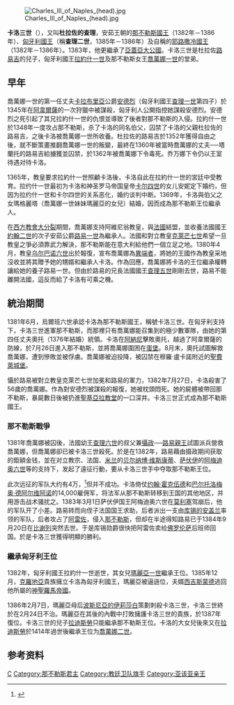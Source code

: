 {{onesource|time=2018-07-12T22:02:06+00:00}}
{{refimprove|time=2015-02-13T02:28:53+00:00}}
{{distinguish|杜拉佐公爵卡洛}}
[[File:Charles_III_of_Naples_(head).jpg|thumb]]

'''卡洛三世'''（{{bd|1345年||1386年|2月24日|catIdx=C}}），又叫'''杜拉佐的查理'''，安茹王朝的[[那不勒斯國王|那不勒斯國王]]（1382年－1386年）、[[匈牙利君主列表|匈牙利國王]]（稱'''查理二世'''，1385年－1386年）及自稱的[[耶路撒冷國王|耶路撒冷國王]]（1382年－1386年）。1383年，他更繼承了[[亞該亞侯國|亞蓋亞大公國]]。卡洛三世是杜拉佐[[杜拉佐的路易吉|路易吉]]的兒子，匈牙利國王[[拉約什一世|拉約什一世]]及那不勒斯女王[[喬萬娜一世|喬萬娜一世]]的堂弟。

==早年==
喬萬娜一世的第一任丈夫[[卡拉布里亞|卡拉布里亞]]公爵[[安德烈_(卡拉布里亞)|安德烈]]（匈牙利國王[[查理一世_(匈牙利)|查理一世]]第四子）於1345年在[[阿韋爾薩|阿韋爾薩]]的一次狩獵中被謀殺，匈牙利人公開指控她謀殺安德烈。安德烈之死引起了其兄拉約什一世的仇恨並導致了後者對那不勒斯的入侵。拉約什一世於1348年一度攻占那不勒斯，杀了卡洛的同名伯父，囚禁了卡洛的父親杜拉佐的路易吉，之後卡洛被喬萬娜一世所收養。杜拉佐的路易吉於1352年獲得自由之後，就不斷策畫推翻喬萬娜一世的叛變，最終在1360年被當時喬萬娜的丈夫──塔蘭托的路易吉給擄獲並囚禁，於1362年被喬萬娜下令毒死。乔万娜下令仍以王室待遇对待卡洛。

1365年，教皇要求拉約什一世照顧卡洛後，卡洛自此在拉約什一世的宮廷中受教育。拉约什一世最初为卡洛和神圣罗马帝国皇帝[[查理四世_(神圣罗马帝国)|卡尔四世]]的女儿安妮定下婚约，但因为拉约什一世和卡尔四世的关系恶化，婚约谈判中断。1369年，卡洛與伯父之女瑪格麗塔（喬萬娜一世妹妹瑪麗亞的女兒）結婚，因而成為那不勒斯王位繼承人。

在[[西方教會大分裂|西方教會大分裂]]期間，喬萬娜支持阿維尼翁教皇，與[[法國|法國]]結盟，並收養法國國王[[約翰二世_(法蘭西)|約翰二世]]的次子安茹公爵[[路易一世_(安茹)|路易一世]]為繼承人。法國和對立教皇[[克萊芒七世|克萊芒七世]]希望一旦教皇之爭必須靠武力解決，那不勒斯能在意大利給他們一個立足之地。1380年4月，教皇[[乌尔巴诺六世|乌尔巴诺六世]]出於報復，宣布喬萬娜為[[異端者|異端者]]，將她的王國作為教皇采地沒收並將其贈予她的甥婿和繼承人卡洛。作為回應，喬萬娜將卡洛的王位繼承權轉讓給她的養子路易一世。但由於路易的兄長法國國王[[查理五世_(法蘭西)|查理五世]]剛剛去世，路易不能離開法國，這反而給了卡洛有可乘之機。

==統治期間==
1381年6月，烏爾班六世承認卡洛為那不勒斯國王，稱號卡洛三世。在匈牙利支持下，卡洛三世進軍那不勒斯，而那裡只有喬萬娜能召集到的極少數軍隊，由她的第四任丈夫奧托（1376年結婚）統領。卡洛在[[阿納尼|阿納尼]]擊敗奧托，越過了阿韋爾薩的防線，於7月26日進入那不勒斯，並將喬萬娜圍困在[[蛋堡|蛋堡]]。8月末，奧托試圖解救喬萬娜，遭到慘敗並被俘虜。喬萬娜被迫投降，被囚禁在穆羅·盧卡諾附近的[[聖費萊城堡|聖費萊城堡]]。

懾於路易被對立教皇克萊芒七世加冕和路易的軍力，1382年7月27日，卡洛殺害了56歲的喬萬娜。作為對安德烈被謀殺的報復，她被枕頭悶死。她的屍體被帶回那不勒斯，暴屍數日後被扔進[[聖基亞拉教堂|聖基亞拉教堂]]的一口深井。卡洛三世正式成為那不勒斯國王。

=== 那不勒斯戰爭 ===
1381年喬萬娜被囚後，法國幼王[[查理六世_(法兰西)|查理六世]]的叔父兼[[攝政|攝政]]──[[路易一世_(安茹)|路易親王]]試圖派兵營救喬萬娜，但喬萬娜卻已被卡洛三世殺死。於是在1382年，路易藉由摄政期间获取的鉅額金钱，並在对立教宗、法国、[[米兰|米兰]]的[[贝尔纳博·维斯康蒂|贝尔纳博·维斯康蒂]]、[[萨伏伊|萨伏伊]]的[[阿梅迪奥六世|阿梅迪奥六世]]等的支持下，发起了遠征行動，要从卡洛三世手中夺取那不勒斯王位。

此次远征的军队大约有4万，<ref>{{cite web |url=http://cronologia.leonardo.it/storia/aa1380a.htm |title=Papa Urbano VI e il Regno di Napoli |work=Cronologia |language=it |accessdate=November 7, 2011 |archive-date=2011-09-30 |archive-url=https://web.archive.org/web/20110930062400/http://cronologia.leonardo.it/storia/aa1380a.htm |dead-url=no }}</ref>但并不成功。卡洛倚仗[[约翰·霍克伍德|约翰·霍克伍德]]和[[巴尔托洛梅奥·德阿尔维阿诺|巴尔托洛梅奥·德阿尔维阿诺]]的14,000雇佣军，将法军从那不勒斯转移到王国的其他地区，并用游击战术骚扰之。1383年3月1日萨伏伊国王阿梅迪奥六世在[[莫利塞|莫利塞]]驾崩后，他的军队开了小差。路易转而向侄子法国国王求助，后者派出一支由[[库锡勋爵安盖兰七世|库锡的安盖兰]]率领的军队，后者攻占了[[阿雷佐|阿雷佐]]，侵入[[那不勒斯|那不勒斯]]，但却在半途得知路易已于1384年9月20日在[[比谢列|比谢列]]突然去世。于是库锡勋爵很快把阿雷佐卖给[[佛罗伦萨|佛罗伦萨]]后班师回国。於是卡洛三世獲得明顯的勝利。

=== 繼承匈牙利王位 ===
1382年，匈牙利國王拉約什一世逝世，其女兒[[瑪麗_(匈牙利女王)|瑪麗亞一世]]繼承王位。1385年12月，[[克羅地亞|克羅地亞]]貴族擁立卡洛為匈牙利國王，瑪麗亞被逼遜位，夫婿[[西吉斯蒙德_(神聖羅馬帝國)|西吉斯蒙德]]逃回他所屬的[[神聖羅馬帝國|神聖羅馬帝國]]。

1386年2月7日，瑪麗亞母后[[波斯尼亞的伊莉莎白|波斯尼亞的伊莉莎白]]策劃刺殺卡洛三世，卡洛三世終於在2月24日不治。瑪麗亞在其後的內戰中打敗擁護卡洛三世的貴族，於1387年復位。卡洛三世的兒子[[拉迪斯勞|拉迪斯勞]]只能繼承那不勒斯王位。卡洛的大女兒後來又在[[拉迪斯勞|拉迪斯勞]]於1414年過世後繼承王位为[[喬萬娜二世|喬萬娜二世]]。

== 参考资料 ==
{{reflist}}

{{start box}}
{{S-hou|[[安茹王朝|安茹王朝]]||1345年|1386年|2月24日}}
{{S-reg}}
{{s-before|堂姊[[喬萬娜一世|喬萬娜一世]]}}
{{s-title|[[那不勒斯君主列表|那不勒斯國王]]|1382年－1386年}}
{{s-after|子[[拉迪斯勞|拉迪斯勞]]}}
{{s-before|堂侄女[[瑪麗_(匈牙利女王)|玛利亚一世]]}}
{{s-title|[[匈牙利君主列表|匈牙利國王]]|1382年－1386年}}
{{s-after|玛利亚一世}}
{{s-before|[[包克斯的詹姆士|包克斯的詹姆士]]}}
{{s-title|[[亞該亞侯國|亞該亞亲王]]|1383年－1386年}}
{{s-vacant}}
{{end box}}
{{那不勒斯王国国王}}
{{匈牙利君主}}
{{亚该亚亲王}}
{{Authority control}}

[[Category:匈牙利國王|C]]
[[Category:那不勒斯君主|Category:那不勒斯君主]]
[[Category:教廷卫队旗手|Category:教廷卫队旗手]]
[[Category:亚该亚亲王|Category:亚该亚亲王]]